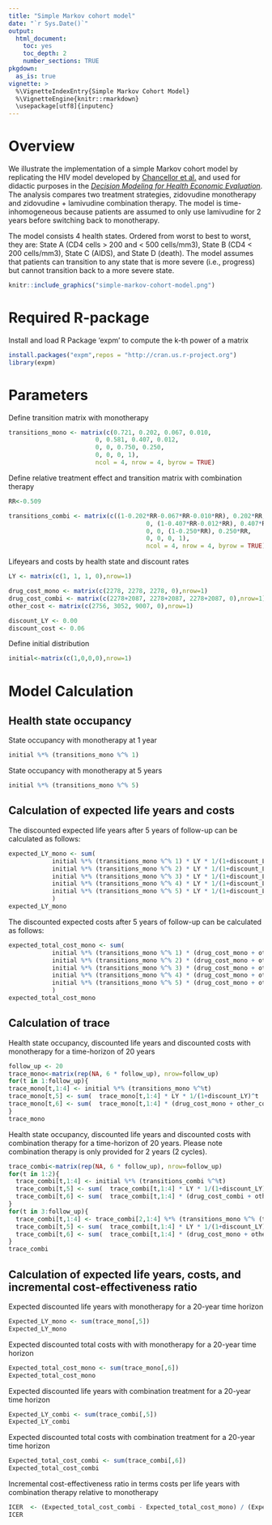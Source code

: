 ```yaml
---
title: "Simple Markov cohort model"
date: "`r Sys.Date()`"
output: 
  html_document:
    toc: yes
    toc_depth: 2
    number_sections: TRUE
pkgdown:
  as_is: true
vignette: >
  %\VignetteIndexEntry{Simple Markov Cohort Model}
  %\VignetteEngine{knitr::rmarkdown}
  \usepackage[utf8]{inputenc}
---
```

# Overview
We illustrate the implementation of a simple Markov cohort model by replicating the HIV model developed by [Chancellor et al.](https://link.springer.com/article/10.2165/00019053-199712010-00006) and used for didactic purposes in the [*Decision Modeling for Health Economic Evaluation*](https://www.herc.ox.ac.uk/downloads/decision-modelling-for-health-economic-evaluation). The analysis compares two treatment strategies, zidovudine monotherapy and zidovudine + lamivudine combination therapy. The model is time-inhomogeneous because patients are assumed to only use lamivudine for 2 years before switching back to monotherapy.

The model consists 4 health states. Ordered from worst to best to worst, they are: State A (CD4 cells > 200 and < 500 cells/mm3), State B (CD4 < 200 cells/mm3), State C (AIDS), and State D (death). The model assumes that patients can transition to any state that is more severe (i.e., progress) but cannot transition back to a more severe state.

```r
knitr::include_graphics("simple-markov-cohort-model.png")
```

# Required R-package 
Install and load R Package ‘expm’ to compute the k-th power of a matrix
```r
install.packages("expm",repos = "http://cran.us.r-project.org")
library(expm)
```

# Parameters
Define transition matrix with monotherapy
```r
transitions_mono <- matrix(c(0.721, 0.202, 0.067, 0.010,
                        0, 0.581, 0.407, 0.012,
                        0, 0, 0.750, 0.250,
                        0, 0, 0, 1), 
                        ncol = 4, nrow = 4, byrow = TRUE)
```

Define relative treatment effect and transition matrix with combination therapy
```r
RR<-0.509

transitions_combi <- matrix(c((1-0.202*RR-0.067*RR-0.010*RR), 0.202*RR, 0.067*RR, 0.010*RR,
                                      0, (1-0.407*RR-0.012*RR), 0.407*RR, 0.012*RR,
                                      0, 0, (1-0.250*RR), 0.250*RR,
                                      0, 0, 0, 1),
                                      ncol = 4, nrow = 4, byrow = TRUE)
```

Lifeyears and costs by health state and discount rates
```r
LY <- matrix(c(1, 1, 1, 0),nrow=1)

drug_cost_mono <- matrix(c(2278, 2278, 2278, 0),nrow=1)
drug_cost_combi <- matrix(c(2278+2087, 2278+2087, 2278+2087, 0),nrow=1)
other_cost <- matrix(c(2756, 3052, 9007, 0),nrow=1)

discount_LY <- 0.00
discount_cost <- 0.06
```

Define initial distribution 
```r
initial<-matrix(c(1,0,0,0),nrow=1)
```

# Model Calculation 
## Health state occupancy
State occupancy with monotherapy at 1 year
```r
initial %*% (transitions_mono %^% 1)
```

State occupancy with monotherapy at 5 years
```r
initial %*% (transitions_mono %^% 5)
```

## Calculation of expected life years and costs
The discounted expected life years after 5 years of follow-up can be calculated as follows:
```r
expected_LY_mono <- sum(
            initial %*% (transitions_mono %^% 1) * LY * 1/(1+discount_LY)^1,
            initial %*% (transitions_mono %^% 2) * LY * 1/(1+discount_LY)^2,
            initial %*% (transitions_mono %^% 3) * LY * 1/(1+discount_LY)^3,
            initial %*% (transitions_mono %^% 4) * LY * 1/(1+discount_LY)^4,
            initial %*% (transitions_mono %^% 5) * LY * 1/(1+discount_LY)^5 
            )
expected_LY_mono
```

The discounted expected costs after 5 years of follow-up can be calculated as follows:
```r
expected_total_cost_mono <- sum(
            initial %*% (transitions_mono %^% 1) * (drug_cost_mono + other_cost) * 1/(1+discount_cost)^1,
            initial %*% (transitions_mono %^% 2) * (drug_cost_mono + other_cost) * 1/(1+discount_cost)^2,
            initial %*% (transitions_mono %^% 3) * (drug_cost_mono + other_cost) * 1/(1+discount_cost)^3,
            initial %*% (transitions_mono %^% 4) * (drug_cost_mono + other_cost) * 1/(1+discount_cost)^4,
            initial %*% (transitions_mono %^% 5) * (drug_cost_mono + other_cost) * 1/(1+discount_cost)^5  
            ) 
expected_total_cost_mono
```


## Calculation of trace
Health state occupancy, discounted life years and discounted costs with monotherapy for a time-horizon of 20 years
```r
follow_up <- 20
trace_mono<-matrix(rep(NA, 6 * follow_up), nrow=follow_up)
for(t in 1:follow_up){
trace_mono[t,1:4] <- initial %*% (transitions_mono %^%t)
trace_mono[t,5] <- sum(  trace_mono[t,1:4] * LY * 1/(1+discount_LY)^t  )
trace_mono[t,6] <- sum(  trace_mono[t,1:4] * (drug_cost_mono + other_cost) * 1/(1+discount_cost)^t  )
}
trace_mono
```


Health state occupancy, discounted life years and discounted costs with combination therapy for a time-horizon of 20 years. Please note combination therapy is only provided for 2 years (2 cycles). 
```r
trace_combi<-matrix(rep(NA, 6 * follow_up), nrow=follow_up)
for(t in 1:2){
  trace_combi[t,1:4] <- initial %*% (transitions_combi %^%t)
  trace_combi[t,5] <- sum(  trace_combi[t,1:4] * LY * 1/(1+discount_LY)^t  )
  trace_combi[t,6] <- sum(  trace_combi[t,1:4] * (drug_cost_combi + other_cost) * 1/(1+discount_cost)^t  )
}
for(t in 3:follow_up){
  trace_combi[t,1:4] <- trace_combi[2,1:4] %*% (transitions_mono %^% (t-2))
  trace_combi[t,5] <- sum(  trace_combi[t,1:4] * LY * 1/(1+discount_LY)^t  )
  trace_combi[t,6] <- sum(  trace_combi[t,1:4] * (drug_cost_mono + other_cost) * 1/(1+discount_cost)^t  )
}
trace_combi
```

## Calculation of expected life years, costs, and incremental cost-effectiveness ratio
Expected discounted life years with monotherapy for a 20-year time horizon
```r
Expected_LY_mono <- sum(trace_mono[,5])
Expected_LY_mono
```

Expected discounted total costs with with monotherapy for a 20-year time horizon
```r
Expected_total_cost_mono <- sum(trace_mono[,6])
Expected_total_cost_mono
```

Expected discounted life years with combination treatment for a 20-year time horizon
```r
Expected_LY_combi <- sum(trace_combi[,5])
Expected_LY_combi
```

Expected discounted total costs with combination treatment for a 20-year time horizon
```r
Expected_total_cost_combi <- sum(trace_combi[,6])
Expected_total_cost_combi
```

Incremental cost-effectiveness ratio in terms costs per life years with combination therapy relative to monotherapy
```r
ICER  <- (Expected_total_cost_combi - Expected_total_cost_mono) / (Expected_LY_combi - Expected_LY_mono)
ICER
```


